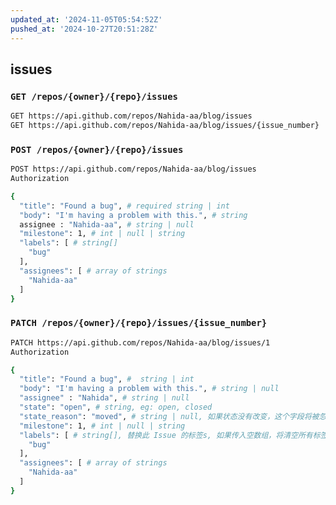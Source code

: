```yaml
---
updated_at: '2024-11-05T05:54:52Z'
pushed_at: '2024-10-27T20:51:28Z'
---
```

## issues
### `GET /repos/{owner}/{repo}/issues`
```sh
GET https://api.github.com/repos/Nahida-aa/blog/issues
GET https://api.github.com/repos/Nahida-aa/blog/issues/{issue_number}
```
### `POST /repos/{owner}/{repo}/issues`
```sh
POST https://api.github.com/repos/Nahida-aa/blog/issues
Authorization

{
  "title": "Found a bug", # required string | int
  "body": "I'm having a problem with this.", # string 
  assignee : "Nahida-aa", # string | null
  "milestone": 1, # int | null | string
  "labels": [ # string[]
    "bug"
  ],
  "assignees": [ # array of strings
    "Nahida-aa"
  ]
}
```
### `PATCH /repos/{owner}/{repo}/issues/{issue_number}`
```sh
PATCH https://api.github.com/repos/Nahida-aa/blog/issues/1
Authorization

{
  "title": "Found a bug", #  string | int
  "body": "I'm having a problem with this.", # string | null
  "assignee" : "Nahida", # string | null
  "state": "open", # string, eg: open, closed
  "state_reason": "moved", # string | null, 如果状态没有改变，这个字段将被忽略
  "milestone": 1, # int | null | string
  "labels": [ # string[], 替换此 Issue 的标签s, 如果传入空数组，将清空所有标签
    "bug"
  ],
  "assignees": [ # array of strings
    "Nahida-aa"
  ]
}
```

